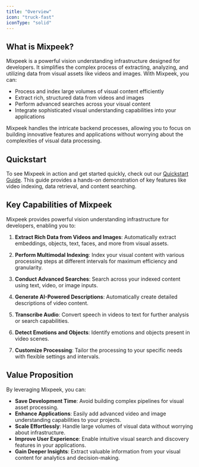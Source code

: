 ```yaml
---
title: "Overview"
icon: "truck-fast"
iconType: "solid"
---
```


## What is Mixpeek?

Mixpeek is a powerful vision understanding infrastructure designed for developers. It simplifies the complex process of extracting, analyzing, and utilizing data from visual assets like videos and images. With Mixpeek, you can:

- Process and index large volumes of visual content efficiently
- Extract rich, structured data from videos and images
- Perform advanced searches across your visual content
- Integrate sophisticated visual understanding capabilities into your applications

Mixpeek handles the intricate backend processes, allowing you to focus on building innovative features and applications without worrying about the complexities of visual data processing.

## Quickstart

To see Mixpeek in action and get started quickly, check out our [Quickstart Guide](/introduction/quickstart). This guide provides a hands-on demonstration of key features like video indexing, data retrieval, and content searching.

## Key Capabilities of Mixpeek

Mixpeek provides powerful vision understanding infrastructure for developers, enabling you to:

1. **Extract Rich Data from Videos and Images**: Automatically extract embeddings, objects, text, faces, and more from visual assets.

2. **Perform Multimodal Indexing**: Index your visual content with various processing steps at different intervals for maximum efficiency and granularity.

3. **Conduct Advanced Searches**: Search across your indexed content using text, video, or image inputs.

4. **Generate AI-Powered Descriptions**: Automatically create detailed descriptions of video content.

5. **Transcribe Audio**: Convert speech in videos to text for further analysis or search capabilities.

6. **Detect Emotions and Objects**: Identify emotions and objects present in video scenes.

7. **Customize Processing**: Tailor the processing to your specific needs with flexible settings and intervals.

## Value Proposition

By leveraging Mixpeek, you can:

- **Save Development Time**: Avoid building complex pipelines for visual asset processing.
- **Enhance Applications**: Easily add advanced video and image understanding capabilities to your projects.
- **Scale Effortlessly**: Handle large volumes of visual data without worrying about infrastructure.
- **Improve User Experience**: Enable intuitive visual search and discovery features in your applications.
- **Gain Deeper Insights**: Extract valuable information from your visual content for analytics and decision-making.
